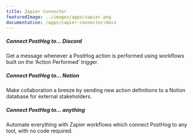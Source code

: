 ```yaml
---
title: Zapier Connector
featuredImage: ../images/apps/zapier.png
documentation: /apps/zapier-connector/docs
---
```


<Section
    divider={false}
    title="Connect PostHog to 4,000+ other tools with Zapier, from Notion and Google Sheets to Slack and Mailchimp."
    size="full"
    cols={3}
>
    <div>
        <h5>Connect PostHog to... Discord</h5>
        <p>Get a message whenever a PostHog action is performed using workflows built on the ‘Action Performed’ trigger.</p>
    </div>
    <div>
        <h5>Connect PostHog to... Notion</h5>
        <p>Make collaboration a breeze by sending new action definitions to a Notion database for external stakeholders.</p>
    </div>
    <div>
        <h5>Connect PostHog to... anything</h5>
        <p>Automate everything with Zapier workflows which connect PostHog to any tool, with no code required.</p>
    </div>
</Section>

<TutorialsSlider topic="zapier" />

<Documentation />
